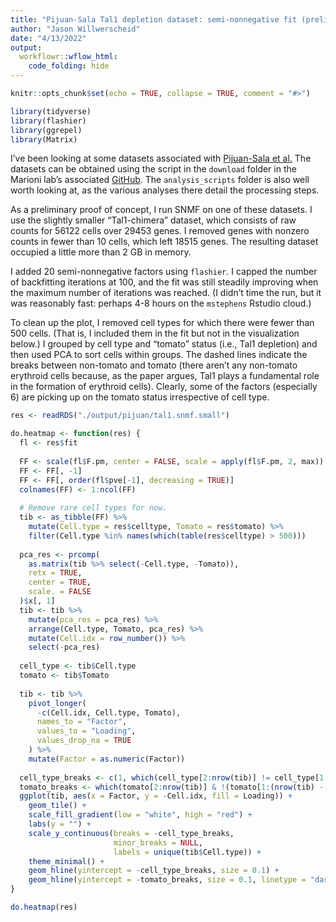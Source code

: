```yaml
---
title: "Pijuan-Sala Tal1 depletion dataset: semi-nonnegative fit (preliminary)"
author: "Jason Willwerscheid"
date: "4/13/2022"
output:
  workflowr::wflow_html:
    code_folding: hide
---
```


```r
knitr::opts_chunk$set(echo = TRUE, collapse = TRUE, comment = "#>")
```

```r
library(tidyverse)
library(flashier)
library(ggrepel)
library(Matrix)
```

I've been looking at some datasets associated with [Pijuan-Sala et al.](https://www.nature.com/articles/s41586-019-0933-9) The datasets can be obtained using the script in the `download` folder in the Marioni lab's associated [GitHub](https://github.com/MarioniLab/EmbryoTimecourse2018). The `analysis_scripts` folder is also well worth looking at, as the various analyses there detail the processing steps.

As a preliminary proof of concept, I run SNMF on one of these datasets. I use the slightly smaller "Tal1-chimera" dataset, which consists of raw counts for 56122 cells over 29453 genes. I removed genes with nonzero counts in fewer than 10 cells, which left 18515 genes. The resulting dataset occupied a little more than 2 GB in memory.

I added 20 semi-nonnegative factors using `flashier`. I capped the number of backfitting iterations at 100, and the fit was still steadily improving when the maximum number of iterations was reached. (I didn't time the run, but it was reasonably fast: perhaps 4-8 hours on the `mstephens` Rstudio cloud.)

To clean up the plot, I removed cell types for which there were fewer than 500 cells. (That is, I included them in the fit but not in the visualization below.) I grouped by cell type and "tomato" status (i.e., Tal1 depletion) and then used PCA to sort cells within groups. The dashed lines indicate the breaks between non-tomato and tomato (there aren't any non-tomato erythroid cells because, as the paper argues, Tal1 plays a fundamental role in the formation of erythroid cells). Clearly, some of the factors (especially 6) are picking up on the tomato status irrespective of cell type.

```r
res <- readRDS("./output/pijuan/tal1.snmf.small")

do.heatmap <- function(res) {
  fl <- res$fit
  
  FF <- scale(fl$F.pm, center = FALSE, scale = apply(fl$F.pm, 2, max))
  FF <- FF[, -1]
  FF <- FF[, order(fl$pve[-1], decreasing = TRUE)]
  colnames(FF) <- 1:ncol(FF) 
  
  # Remove rare cell types for now.
  tib <- as_tibble(FF) %>%
    mutate(Cell.type = res$celltype, Tomato = res$tomato) %>%
    filter(Cell.type %in% names(which(table(res$celltype) > 500)))
  
  pca_res <- prcomp(
    as.matrix(tib %>% select(-Cell.type, -Tomato)),
    retx = TRUE,
    center = TRUE,
    scale. = FALSE
  )$x[, 1]
  tib <- tib %>%
    mutate(pca_res = pca_res) %>%
    arrange(Cell.type, Tomato, pca_res) %>%
    mutate(Cell.idx = row_number()) %>%
    select(-pca_res)
  
  cell_type <- tib$Cell.type
  tomato <- tib$Tomato
  
  tib <- tib %>%
    pivot_longer(
      -c(Cell.idx, Cell.type, Tomato),
      names_to = "Factor",
      values_to = "Loading",
      values_drop_na = TRUE
    ) %>%
    mutate(Factor = as.numeric(Factor))
  
  cell_type_breaks <- c(1, which(cell_type[2:nrow(tib)] != cell_type[1:(nrow(tib) - 1)]))
  tomato_breaks <- which(tomato[2:nrow(tib)] & !(tomato[1:(nrow(tib) - 1)]))
  ggplot(tib, aes(x = Factor, y = -Cell.idx, fill = Loading)) +
    geom_tile() +
    scale_fill_gradient(low = "white", high = "red") +
    labs(y = "") +
    scale_y_continuous(breaks = -cell_type_breaks,
                       minor_breaks = NULL,
                       labels = unique(tib$Cell.type)) +
    theme_minimal() +
    geom_hline(yintercept = -cell_type_breaks, size = 0.1) +
    geom_hline(yintercept = -tomato_breaks, size = 0.1, linetype = "dashed")
}

do.heatmap(res)
```
